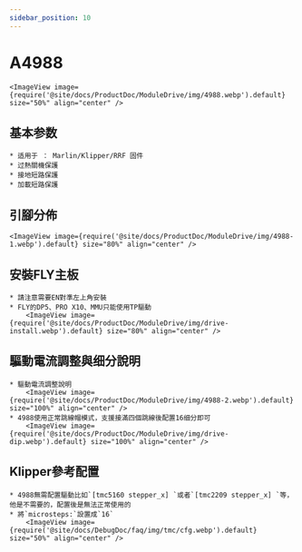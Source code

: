 ```yaml
---
sidebar_position: 10
---
```


# A4988

    <ImageView image={require('@site/docs/ProductDoc/ModuleDrive/img/4988.webp').default} size="50%" align="center" />

## 基本参数

    * 适用于 ： Marlin/Klipper/RRF 固件
    * 过熱關機保護
    * 接地短路保護
    * 加載短路保護

## 引腳分佈

    <ImageView image={require('@site/docs/ProductDoc/ModuleDrive/img/4988-1.webp').default} size="80%" align="center" />

## 安裝FLY主板
    * 請注意需要EN對準左上角安裝
    * FLY的DP5、PRO X10、MMU只能使用TP驅動
        <ImageView image={require('@site/docs/ProductDoc/ModuleDrive/img/drive-install.webp').default} size="80%" align="center" />

## 驅動電流調整與细分說明
    * 驅動電流調整說明
        <ImageView image={require('@site/docs/ProductDoc/ModuleDrive/img/4988-2.webp').default} size="100%" align="center" />
    * 4988使用正常跳線帽模式，支援接滿四個跳線後配置16细分即可
        <ImageView image={require('@site/docs/ProductDoc/ModuleDrive/img/drive-dip.webp').default} size="100%" align="center" />

## Klipper參考配置
    * 4988無需配置驅動比如`[tmc5160 stepper_x] `或者`[tmc2209 stepper_x] `等，他是不需要的，配置後是無法正常使用的
    * 將`microsteps:`設置成`16`
        <ImageView image={require('@site/docs/DebugDoc/faq/img/tmc/cfg.webp').default} size="50%" align="center" />
